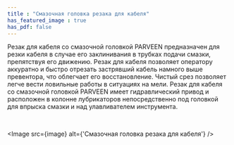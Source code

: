```yaml
---
title : "Смазочная головка резака для кабеля"
has_featured_image : true
has_pdf: false
---
```


Резак для кабеля со смазочной головкой PARVEEN предназначен для резки кабеля в случае его заклинивания в трубках подачи смазки, препятствуя его движению. Резак для кабеля позволяет оператору аккуратно и быстро отрезать застрявший кабель намного выше превентора, что облегчает его восстановление. Чистый срез позволяет легче вести ловильные работы в ситуациях на мели. Резак для кабеля со смазочной головкой PARVEEN имеет гидравлический привод и расположен в колонне лубрикаторов непосредственно под головкой для впрыска смазки и над улавливателем инструмента.

<br />

<Image src={image} alt={'Смазочная головка резака для кабеля'} />